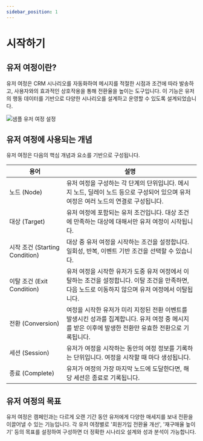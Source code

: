 ```yaml
---
sidebar_position: 1
---
```


# 시작하기

## 유저 여정이란?

유저 여정은 CRM 시나리오를 자동화하여 메시지를 적절한 시점과 조건에 따라 발송하고, 사용자와의 효과적인 상호작용을 통해 전환율을 높이는 도구입니다. 이 기능은 유저의 행동 데이터를 기반으로 다양한 시나리오를 설계하고 운영할 수 있도록 설계되었습니다.

![샘플 유저 여정 설정](./img/user_journey_main_image.png)

## 유저 여정에 사용되는 개념

유저 여정은 다음의 핵심 개념과 요소를 기반으로 구성됩니다.

| 용어                           | 설명                                                                                                                                                   |
| ------------------------------ | ------------------------------------------------------------------------------------------------------------------------------------------------------ |
| 노드 (Node)                    | 유저 여정을 구성하는 각 단계의 단위입니다. 메시지 노드, 딜레이 노드 등으로 구성되어 있으며 유저 여정은 여러 노드의 연결로 구성됩니다.                  |
| 대상 (Target)                  | 유저 여정에 포함되는 유저 조건입니다. 대상 조건에 만족하는 대상에 대해서만 유저 여정이 시작됩니다.                                                     |
| 시작 조건 (Starting Condition) | 대상 중 유저 여정을 시작하는 조건을 설정합니다. 일회성, 반복, 이벤트 기반 조건을 선택할 수 있습니다.                                                   |
| 이탈 조건 (Exit Condition)     | 유저 여정을 시작한 유저가 도중 유저 여정에서 이탈하는 조건을 설정합니다. 이탈 조건을 만족하면, 다음 노드로 이동하지 않으며 유저 여정에서 이탈됩니다.   |
| 전환 (Conversion)              | 여정을 시작한 유저가 미리 지정된 전환 이벤트를 발생시킨 성과를 집계합니다. 유저 여정 중 메시지를 받은 이후에 발생한 전환만 유효한 전환으로 기록됩니다. |
| 세션 (Session)                 | 유저가 여정을 시작하는 동안의 여정 정보를 기록하는 단위입니다. 여정을 시작할 때 마다 생성됩니다.                                                       |
| 종료 (Complete)                | 유저가 여정의 가장 마지막 노드에 도달한다면, 해당 세션은 종료로 기록됩니다.                                                                            |

## 유저 여정의 목표

유저 여정은 캠페인과는 다르게 오랜 기간 동안 유저에게 다양한 매세지를 보내 전환을 이끌어낼 수 있는 기능입니다. 각 유저 여정별로 '회원가입 전환율 개선', '재구매율 높이기' 등의 목표를 설정하여 구성하면 더 정확한 시나리오 설계와 성과 분석이 가능합니다.
